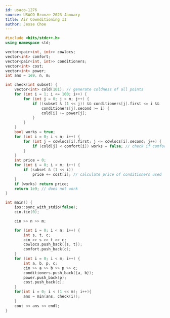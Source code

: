 ```yaml
---
id: usaco-1276
source: USACO Bronze 2023 January
title: Air Cownditioning II
author: Jesse Choe
---
```


<LanguageSection>

<CPPSection>

```cpp
#include <bits/stdc++.h>
using namespace std;

vector<pair<int, int>> cowlocs;
vector<int> comfort;
vector<pair<int, int>> conditioners;
vector<int> cost;
vector<int> power;
int ans = 1e9, n, m;

int check(int subset) {
	vector<int> cold(101); // generate coldness of all points
	for (int i = 1; i <= 100; i++) {
		for (int j = 0; j < m; j++) {
			if ((subset & (1 << j)) && conditioners[j].first <= i &&
				conditioners[j].second >= i) {
				cold[i] += power[j];
			}
		}
	}
	bool works = true;
	for (int i = 0; i < n; i++) {
		for (int j = cowlocs[i].first; j <= cowlocs[i].second; j++) {
			if (cold[j] < comfort[i]) works = false; // check if comfortable
		}
	}
	int price = 0;
	for (int i = 0; i < m; i++) {
		if (subset & (1 << i))
			price += cost[i]; // calculate price of conditioners used
	}
	if (works) return price;
	return 1e9; // does not work
}

int main() {
	ios::sync_with_stdio(false);
	cin.tie(0);

	cin >> n >> m;

	for (int i = 0; i < n; i++) {
		int s, t, c;
		cin >> s >> t >> c;
		cowlocs.push_back({s, t});
		comfort.push_back(c);
	}
	for (int i = 0; i < m; i++) {
		int a, b, p, c;
		cin >> a >> b >> p >> c;
		conditioners.push_back({a, b});
		power.push_back(p);
		cost.push_back(c);
	}
	for(int i = 0; i < (1 << m); i++){
		ans = min(ans, check(i));
	}
	cout << ans << endl;
}
```

</CPPSection>

</LanguageSection>
